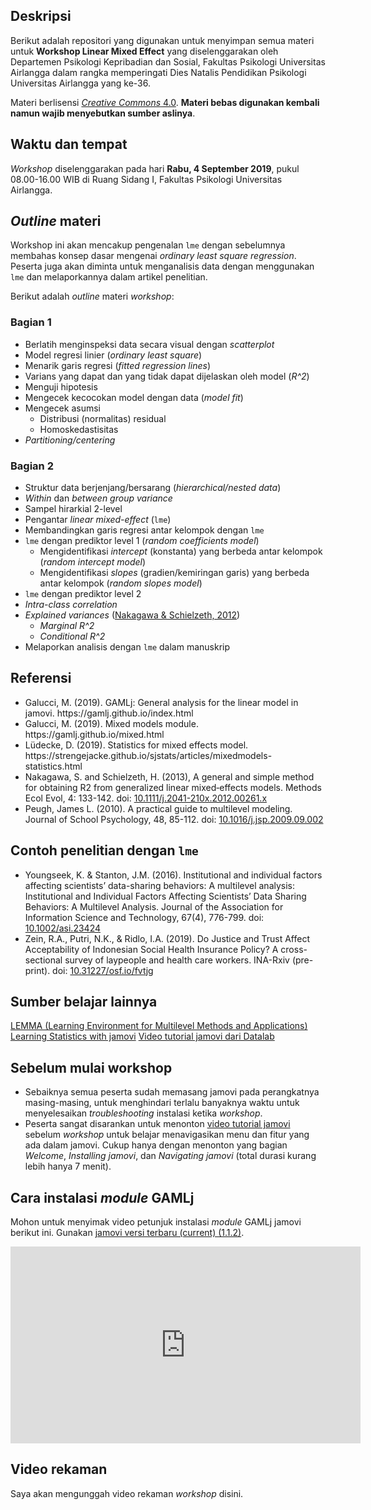 
## Deskripsi
Berikut adalah repositori yang digunakan untuk menyimpan semua materi untuk **Workshop Linear Mixed Effect** yang diselenggarakan oleh Departemen Psikologi Kepribadian dan Sosial, Fakultas Psikologi Universitas Airlangga dalam rangka memperingati Dies Natalis Pendidikan Psikologi Universitas Airlangga yang ke-36. 

Materi berlisensi [*Creative Commons* 4.0](https://creativecommons.org/licenses/by/4.0/). **Materi bebas digunakan kembali namun wajib menyebutkan sumber aslinya**.

## Waktu dan tempat
*Workshop* diselenggarakan pada hari **Rabu, 4 September 2019**, pukul 08.00-16.00 WIB di Ruang Sidang I, Fakultas Psikologi Universitas Airlangga.

## *Outline* materi
Workshop ini akan mencakup pengenalan `lme` dengan sebelumnya membahas konsep dasar mengenai *ordinary least square regression*. Peserta juga akan diminta untuk menganalisis data dengan menggunakan `lme` dan melaporkannya dalam artikel penelitian.

Berikut adalah *outline* materi *workshop*:

### **Bagian 1**
* Berlatih menginspeksi data secara visual dengan *scatterplot*
* Model regresi linier (*ordinary least square*)
* Menarik garis regresi (*fitted regression lines*)
* Varians yang dapat dan yang tidak dapat dijelaskan oleh model (*R^2*)
* Menguji hipotesis
* Mengecek kecocokan model dengan data (*model fit*)
* Mengecek asumsi
  - Distribusi (normalitas) residual
  - Homoskedastisitas
* *Partitioning/centering*

### **Bagian 2**
* Struktur data berjenjang/bersarang (*hierarchical/nested data*)
* *Within* dan *between group variance*
* Sampel hirarkial 2-level
* Pengantar *linear mixed-effect* (`lme`)
* Membandingkan garis regresi antar kelompok dengan `lme`
* `lme` dengan prediktor level 1 (*random coefficients model*)
  - Mengidentifikasi *intercept* (konstanta) yang berbeda antar kelompok (*random intercept model*)
  - Mengidentifikasi *slopes* (gradien/kemiringan garis) yang berbeda antar kelompok (*random slopes model*)
* `lme` dengan prediktor level 2
* *Intra-class correlation*
* *Explained variances* ([Nakagawa & Schielzeth, 2012](https://besjournals.onlinelibrary.wiley.com/doi/full/10.1111/j.2041-210x.2012.00261.x))
  - *Marginal R^2*
  - *Conditional R^2*
* Melaporkan analisis dengan `lme` dalam manuskrip


## Referensi
* Galucci, M. (2019). GAMLj: General analysis for the linear model in jamovi. https://gamlj.github.io/index.html
* Galucci, M. (2019). Mixed models module. https://gamlj.github.io/mixed.html
* Lüdecke, D. (2019). Statistics for mixed effects model. https://strengejacke.github.io/sjstats/articles/mixedmodels-statistics.html
* Nakagawa, S. and Schielzeth, H. (2013), A general and simple method for obtaining R2 from generalized linear mixed‐effects models. Methods Ecol Evol, 4: 133-142. doi: [10.1111/j.2041-210x.2012.00261.x](https://doi.org/10.1111/j.2041-210x.2012.00261.x)
* Peugh, James L. (2010). A practical guide to multilevel modeling. Journal of School Psychology, 48, 85-112. doi: [10.1016/j.jsp.2009.09.002](https://doi.org/10.1016/j.jsp.2009.09.002)


## Contoh penelitian dengan `lme`
* Youngseek, K. & Stanton, J.M. (2016). Institutional and individual factors affecting scientists' data-sharing behaviors: A multilevel analysis: Institutional and Individual Factors Affecting Scientists' Data Sharing Behaviors: A Multilevel Analysis. Journal of the Association for Information Science and Technology, 67(4), 776-799. doi: [10.1002/asi.23424](https://asistdl.onlinelibrary.wiley.com/doi/abs/10.1002/asi.23424)
* Zein, R.A., Putri, N.K., & Ridlo, I.A. (2019). Do Justice and Trust Affect Acceptability of Indonesian Social Health Insurance Policy? A cross-sectional survey of laypeople and health care workers. INA-Rxiv (pre-print). doi: [10.31227/osf.io/fvtjg](https://osf.io/preprints/inarxiv/fvtjg/)


## Sumber belajar lainnya
[LEMMA (Learning Environment for Multilevel Methods and Applications)](https://www.cmm.bris.ac.uk/lemma/)
[Learning Statistics with jamovi](https://sites.google.com/brookes.ac.uk/learning-stats-with-jamovi)
[Video tutorial jamovi dari Datalab](https://datalab.cc/tools/jamovi)

## Sebelum mulai workshop
* Sebaiknya semua peserta sudah memasang jamovi pada perangkatnya masing-masing, untuk menghindari terlalu banyaknya waktu untuk menyelesaikan *troubleshooting* instalasi ketika *workshop*.
* Peserta sangat disarankan untuk menonton [video tutorial jamovi](https://datalab.cc/tools/jamovi) sebelum *workshop* untuk belajar menavigasikan menu dan fitur yang ada dalam jamovi. Cukup hanya dengan menonton yang bagian *Welcome*, *Installing jamovi*, dan *Navigating jamovi* (total durasi kurang lebih hanya 7 menit).


## Cara instalasi *module* GAMLj
Mohon untuk menyimak video petunjuk instalasi *module* GAMLj jamovi berikut ini. Gunakan [jamovi versi terbaru (current) (1.1.2)](https://www.jamovi.org/download.html).

<center><iframe width="560" height="315" src="https://www.youtube.com/embed/XM9LqoY8w04" frameborder="0" allow="accelerometer; autoplay; encrypted-media; gyroscope; picture-in-picture" allowfullscreen></iframe></center>


## Video rekaman
Saya akan mengunggah video rekaman *workshop* disini.